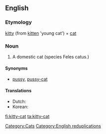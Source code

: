 ==English==

===Etymology===
[[kitty]] (from [[kitten]] 'young cat') + [[cat]]

===Noun===
{{en-noun|sg=[[kitty]]-[[cat]]}}

# {{colloquial|usually|childish}} A domestic cat (species Feles catus.)

====Synonyms====
* [[pussy]], [[pussy-cat]]

====Translations====
* Dutch: {{t|nl|kattepoes}}
* Korean: {{trreq|ko}}

[[Category:Cats]]
[[Category:English reduplications]]

[[fi:kitty-cat]]
[[ta:kitty-cat]]